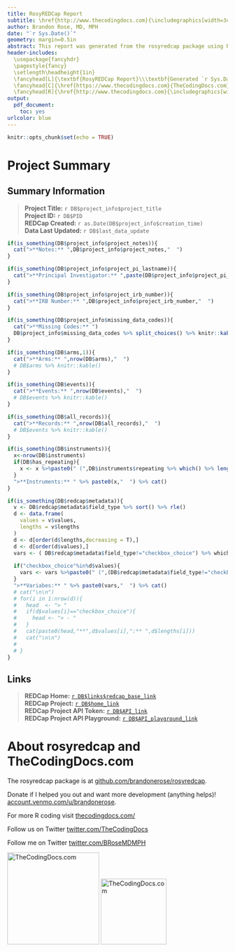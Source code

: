 ```yaml
---
title: RosyREDCap Report
subtitle: \href{http://www.thecodingdocs.com}{\includegraphics[width=3cm]{`r system.file("rmarkdown", "TCDblack.png", package = "rosyredcap")`}} \href{https://github.com/brandonerose/rosyredcap}{\includegraphics[width=2.1cm]{`r system.file("rmarkdown", "logo.png", package = "rosyredcap")`}}
author: Brandon Rose, MD, MPH
date: "`r Sys.Date()`"
geometry: margin=0.5in
abstract: This report was generated from the rosyredcap package using R markdown. 
header-includes: 
  \usepackage{fancyhdr}
  \pagestyle{fancy}
  \setlength\headheight{1in}
  \fancyhead[L]{\textbf{RosyREDCap Report}\\\textbf{Generated `r Sys.Date()`}\\\textbf{Page \thepage}}
  \fancyhead[C]{\href{https://www.thecodingdocs.com}{TheCodingDocs.com}\\\href{https://github.com/brandonerose/rosyredcap}{github.com/brandonerose/rosyredcap}}
  \fancyhead[R]{\href{http://www.thecodingdocs.com}{\includegraphics[width=2cm]{`r system.file("rmarkdown", "TCDblack.png", package = "rosyredcap")`}} \href{https://github.com/brandonerose/rosyredcap}{\includegraphics[width=1.5cm]{`r system.file("rmarkdown", "logo.png", package = "rosyredcap")`}}}
output: 
  pdf_document:
    toc: yes
urlcolor: blue
---
```


```r
knitr::opts_chunk$set(echo = TRUE)
```

\newpage 

# Project Summary

## Summary Information

>**Project Title:** `r DB$project_info$project_title`  
>**Project ID:** `r DB$PID`  
>**REDCap Created:** `r as.Date(DB$project_info$creation_time)`  
>**Data Last Updated:** `r DB$last_data_update`  
```r
if(is_something(DB$project_info$project_notes)){
  cat(">**Notes:** ",DB$project_info$project_notes,"  ")
}
```
```r
if(is_something(DB$project_info$project_pi_lastname)){
  cat(">**Principal Investigator:** ",paste(DB$project_info$project_pi_firstname,DB$project_info$project_pi_lastname),"  ")
}
```
```r
if(is_something(DB$project_info$project_irb_number)){
  cat(">**IRB Number:** ",DB$project_info$project_irb_number,"  ")
}
```
```r
if(is_something(DB$project_info$missing_data_codes)){
  cat(">**Missing Codes:** ")
  DB$project_info$missing_data_codes %>% split_choices() %>% knitr::kable()
}
```
```r
if(is_something(DB$arms,1)){
  cat(">**Arms:** ",nrow(DB$arms),"  ")
  # DB$arms %>% knitr::kable()
}
```
```r
if(is_something(DB$events)){
  cat(">**Events:** ",nrow(DB$events),"  ")
  # DB$events %>% knitr::kable()
}
```
```r
if(is_something(DB$all_records)){
  cat(">**Records:** ",nrow(DB$all_records),"  ")
  # DB$events %>% knitr::kable()
}
```
```r
if(is_something(DB$instruments)){
  x<-nrow(DB$instruments)
  if(DB$has_repeating){
    x <- x %>%paste0(" (",DB$instruments$repeating %>% which() %>% length()," repeating)")
  }
  ">**Instruments:** " %>% paste0(x,"  ") %>% cat()
}
```
```r
if(is_something(DB$redcap$metadata)){
  v <- DB$redcap$metadata$field_type %>% sort() %>% rle()
  d <- data.frame(
    values = v$values,
    lengths = v$lengths
  )
  d <- d[order(d$lengths,decreasing = T),]
  d <- d[order(d$values),]
  vars <- ( DB$redcap$metadata$field_type!="checkbox_choice") %>% which %>% length()
  
  if("checkbox_choice"%in%d$values){
    vars <- vars %>%paste0(" (",(DB$redcap$metadata$field_type!="checkbox") %>% which() %>% length()," if you count checkboxes individually)")
  }
  ">**Variabes:** " %>% paste0(vars,"  ") %>% cat()
  # cat("\n\n")
  # for(i in 1:nrow(d)){
  #   head  <- "> "
  #   if(d$values[i]=="checkbox_choice"){
  #     head <- "> - "
  #   }
  #   cat(paste0(head,"**",d$values[i],":** ",d$lengths[i]))
  #   cat("\n\n")
  #   
  # }
}
```

## Links

>**REDCap Home:** [`r DB$links$redcap_base_link`](`r   DB$links$redcap_base_link`)  
>**REDCap Project:** [`r DB$home_link`](`r DB$home_link`)  
>**REDCap Project API Token:** [`r DB$API_link`](`r DB$API_link`)  
>**REDCap Project API Playground:** [`r DB$API_playground_link`](`r DB$API_playground_link`)  

\newpage 
# About rosyredcap and TheCodingDocs.com

The rosyredcap package is at [github.com/brandonerose/rosyredcap](https://github.com/brandonerose/rosyredcap "rosyredcap R package").

Donate if I helped you out and want more development (anything helps)! [account.venmo.com/u/brandonerose](https://account.venmo.com/u/brandonerose "Venmo Donation").

For more R coding visit [thecodingdocs.com/](https://www.thecodingdocs.com/ "TheCodingDocs.com")

Follow us on Twitter [twitter.com/TheCodingDocs](https://twitter.com/TheCodingDocs "TheCodingDocs Twitter")

Follow me on Twitter [twitter.com/BRoseMDMPH](https://twitter.com/BRoseMDMPH "BRoseMDMPH Twitter")


[![TheCodingDocs.com](`r system.file("rmarkdown", "TCD.png", package = "rosyredcap")`){ width=210px }](http://www.thecodingdocs.com) [![TheCodingDocs.com](`r system.file("rmarkdown", "logo.png", package = "rosyredcap")`){ width=150px }](https://github.com/brandonerose/rosyredcap)



